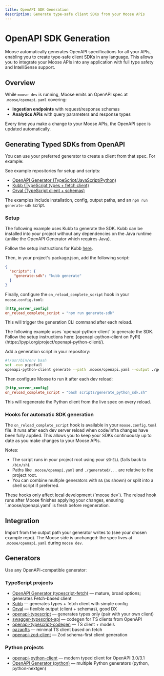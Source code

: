 ```yaml
---
title: OpenAPI SDK Generation
description: Generate type-safe client SDKs from your Moose APIs
---
```



# OpenAPI SDK Generation

Moose automatically generates OpenAPI specifications for all your APIs, enabling you to create type-safe client SDKs in any language. This allows you to integrate your Moose APIs into any application with full type safety and IntelliSense support.

## Overview

While `moose dev` is running, Moose emits an OpenAPI spec at `.moose/openapi.yaml` covering:

- **Ingestion endpoints** with request/response schemas
- **Analytics APIs** with query parameters and response types

Every time you make a change to your Moose APIs, the OpenAPI spec is updated automatically.

## Generating Typed SDKs from OpenAPI

You can use your preferred generator to create a client from that spec. For example:

See example repositories for setup and scripts:
- [OpenAPI Generator (TypeScript/JavaScript/Python)](https://github.com/514labs/moose-backend-example/tree/main/generated-client)
- [Kubb (TypeScript types + fetch client)](https://github.com/514labs/moose-backend-example/tree/main/generated-client)
- [Orval (TypeScript client + schemas)](https://github.com/514labs/moose-backend-example/tree/main/generated-client)

The examples include installation, config, output paths, and an `npm run generate-sdk` script.

### Setup

<TypeScript>
The following example uses Kubb to generate the SDK. Kubb can be installed into your project without any dependencies on the Java runtime (unlike the OpenAPI Generator which requires Java).

Follow the setup instructions for Kubb [here](https://kubb.dev/docs/getting-started/installation).

Then, in your project's package.json, add the following script:
```json filename="package.json" copy
{
  "scripts": {
    "generate-sdk": "kubb generate"
  }
}
```
Finally, configure the `on_reload_complete_script` hook in your `moose.config.toml`:

```toml filename="moose.config.toml" copy
[http_server_config]
on_reload_complete_script = "npm run generate-sdk"
```

This will trigger the generation CLI command after each reload.
</TypeScript>

<Python>
The following example uses `openapi-python-client` to generate the SDK. Follow the setup instructions here: [openapi-python-client on PyPI](https://pypi.org/project/openapi-python-client/).

Add a generation script in your repository:
```bash filename="scripts/generate_python_sdk.sh" copy
#!/usr/bin/env bash
set -euo pipefail
openapi-python-client generate --path .moose/openapi.yaml --output ./generated/python --overwrite
```

Then configure Moose to run it after each dev reload:
```toml filename="moose.config.toml" copy
[http_server_config]
on_reload_complete_script = "bash scripts/generate_python_sdk.sh"
```

This will regenerate the Python client from the live spec on every reload.
</Python>

### Hooks for automatic SDK generation
The `on_reload_complete_script` hook is available in your `moose.config.toml` file. It runs after each dev server reload when code/infra changes have been fully applied. This allows you to keep your SDKs continuously up to date as you make changes to your Moose APIs.

Notes:
- The script runs in your project root using your `$SHELL` (falls back to `/bin/sh`).
- Paths like `.moose/openapi.yaml` and `./generated/...` are relative to the project root.
- You can combine multiple generators with `&&` (as shown) or split into a shell script if preferred.

<Callout type="info">
These hooks only affect local development (`moose dev`). The reload hook runs after Moose finishes applying your changes, ensuring `.moose/openapi.yaml` is fresh before regeneration.
</Callout>

## Integration

Import from the output path your generator writes to (see your chosen example repo). The Moose side is unchanged: the spec lives at `.moose/openapi.yaml` during `moose dev`.

## Generators

Use any OpenAPI-compatible generator:

### TypeScript projects
- [OpenAPI Generator (typescript-fetch)](https://github.com/OpenAPITools/openapi-generator) — mature, broad options; generates Fetch-based client
- [Kubb](https://github.com/kubb-project/kubb) — generates types + fetch client with simple config
- [Orval](https://orval.dev/) — flexible output (client + schemas), good DX
- [openapi-typescript](https://github.com/openapi-ts/openapi-typescript) — generates types only (pair with your own client)
- [swagger-typescript-api](https://github.com/acacode/swagger-typescript-api) — codegen for TS clients from OpenAPI
- [openapi-typescript-codegen](https://github.com/ferdikoomen/openapi-typescript-codegen) — TS client + models
- [oazapfts](https://github.com/oazapfts/oazapfts) — minimal TS client based on fetch
- [openapi-zod-client](https://github.com/astahmer/openapi-zod-client) — Zod schema-first client generation

### Python projects
- [openapi-python-client](https://pypi.org/project/openapi-python-client/) — modern typed client for OpenAPI 3.0/3.1
- [OpenAPI Generator (python)](https://github.com/OpenAPITools/openapi-generator) — multiple Python generators (python, python-nextgen)
